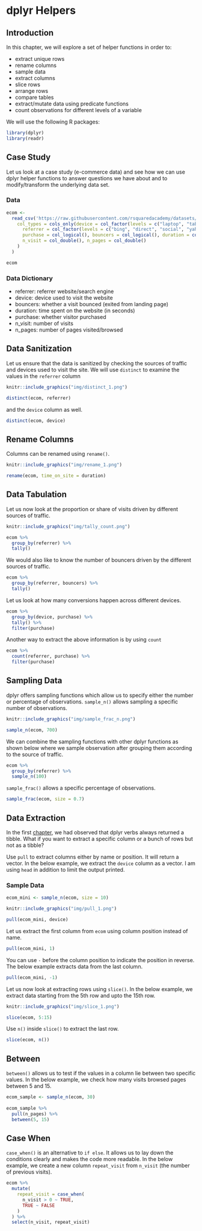 # dplyr Helpers {#dplyr-helper-functions}

## Introduction

In this chapter, we will explore a set of helper functions in order to:

- extract unique rows 
- rename columns
- sample data
- extract columns
- slice rows
- arrange rows
- compare tables
- extract/mutate data using predicate functions
- count observations for different levels of a variable

We will use the following R packages:

```r
library(dplyr)
library(readr)
```

## Case Study

Let us look at a case study (e-commerce data) and see how we can use dplyr 
helper functions to answer questions we have about and to modify/transform the 
underlying data set. 

### Data

```r
ecom <- 
  read_csv('https://raw.githubusercontent.com/rsquaredacademy/datasets/master/web.csv',
    col_types = cols_only(device = col_factor(levels = c("laptop", "tablet", "mobile")),
      referrer = col_factor(levels = c("bing", "direct", "social", "yahoo", "google")),
      purchase = col_logical(), bouncers = col_logical(), duration = col_double(),
      n_visit = col_double(), n_pages = col_double()
    )
  )

ecom
```

### Data Dictionary

- referrer: referrer website/search engine
- device: device used to visit the website
- bouncers: whether a visit bounced (exited from landing page)
- duration: time spent on the website (in seconds)
- purchase: whether visitor purchased
- n_visit: number of visits
- n_pages: number of pages visited/browsed

## Data Sanitization

Let us ensure that the data is sanitized by checking the sources of traffic
and devices used to visit the site. We will use `distinct` to examine the
values in the `referrer` column

```r
knitr::include_graphics("img/distinct_1.png")
```

```r
distinct(ecom, referrer)
```

and the `device` column as well.

```r
distinct(ecom, device)
```

## Rename Columns

Columns can be renamed using `rename()`. 

```r
knitr::include_graphics("img/rename_1.png")
```

```r
rename(ecom, time_on_site = duration)
```

## Data Tabulation

Let us now look at the proportion or share of visits driven by different sources
of traffic. 

```r
knitr::include_graphics("img/tally_count.png")
```

```r
ecom %>%
  group_by(referrer) %>%
  tally()
```

We would also like to know the number of bouncers driven by the different 
sources of traffic.

```r
ecom %>%
  group_by(referrer, bouncers) %>%
  tally()
```

Let us look at how many conversions happen across different devices.

```r
ecom %>%
  group_by(device, purchase) %>%
  tally() %>%
  filter(purchase)
```

Another way to extract the above information is by using `count`

```r
ecom %>%
  count(referrer, purchase) %>%
  filter(purchase)
```

## Sampling Data

dplyr offers sampling functions which allow us to specify either the
number or percentage of observations. `sample_n()` allows sampling a specific
number of observations.  

```r
knitr::include_graphics("img/sample_frac_n.png")
```

```r
sample_n(ecom, 700)
```

We can combine the sampling functions with other dplyr functions as shown below 
where we sample observation after grouping them according to the source of 
traffic.

```r
ecom %>%
  group_by(referrer) %>%
  sample_n(100)
```

`sample_frac()` allows a specific percentage of observations.

```r
sample_frac(ecom, size = 0.7)
```

## Data Extraction

In the first [chapter](https://blog.aravindhebbali.com/2017/12/25/data-wrangling-with-dplyr-part-1/),
we had observed that dplyr verbs always returned a tibble. What if you want to
extract a specific column or a bunch of rows but not as a tibble? 

Use `pull` to extract columns either by name or position. It will return a 
vector. In the below example, we extract the `device` column as a vector. I am 
using `head` in addition to limit the output printed.

### Sample Data

```r
ecom_mini <- sample_n(ecom, size = 10)
```

```r
knitr::include_graphics("img/pull_1.png")
```

```r
pull(ecom_mini, device)
```

Let us extract the first column from `ecom` using column position instead of 
name.

```r
pull(ecom_mini, 1) 
```

You can use `-` before the column position to indicate the position in reverse.
The below example extracts data from the last column.

```r
pull(ecom_mini, -1) 
```

Let us now look at extracting rows using `slice()`. In the below example, we 
extract data starting from the 5th row and upto the 15th row.

```r
knitr::include_graphics("img/slice_1.png")
```

```r
slice(ecom, 5:15)
```

Use `n()` inside `slice()` to extract the last row.

```r
slice(ecom, n())
```

## Between

`between()` allows us to test if the values in a column lie between two specific
values. In the below example, we check how many visits browsed pages between 5 
and 15.

```r
ecom_sample <- sample_n(ecom, 30)
  
ecom_sample %>%
  pull(n_pages) %>%
  between(5, 15) 
```

## Case When

`case_when()` is an alternative to `if else`. It allows us to lay down the 
conditions clearly and makes the code more readable. In the below example, we
create a new column `repeat_visit` from `n_visit` (the number of previous visits).

```r
ecom %>%
  mutate(
    repeat_visit = case_when(
      n_visit > 0 ~ TRUE,
      TRUE ~ FALSE
    )
  ) %>%
  select(n_visit, repeat_visit) 
```